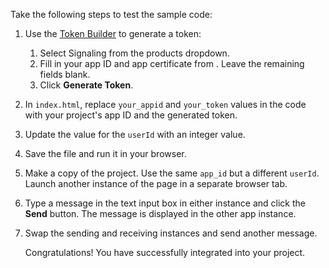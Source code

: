 <PlatformWrapper platform="web">

Take the following steps to test the sample code:

1. Use the [Token Builder](https://agora-token-generator-demo.vercel.app/) to generate a <Vg k="SIG" /> token:

    1. Select Signaling from the <Vg k="COMPANY" /> products dropdown.
    1. Fill in your app ID and app certificate from <Link to="{{Global.AGORA_CONSOLE_URL}}"><Vg k="CONSOLE" /></Link>. Leave the remaining fields blank.
    1. Click **Generate Token**.

1. In `index.html`, replace `your_appid` and `your_token` values in the code with your project's app ID and the generated token.

1. Update the value for the `userId` with an integer value.

1. Save the file and run it in your browser. 

1. Make a copy of the project. Use the same `app_id` but a different `userId`. Launch another instance of the page in a separate browser tab. 

1. Type a message in the text input box in either instance and click the **Send** button. The message is displayed in the other app instance.

1. Swap the sending and receiving instances and send another message.

    Congratulations! You have successfully integrated <Vg k="SIG" /> into your project.

</PlatformWrapper>